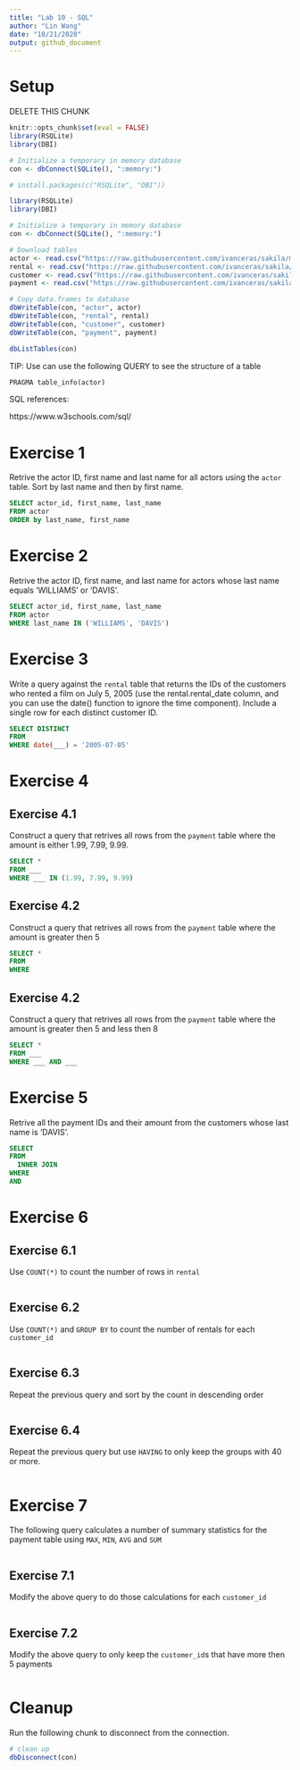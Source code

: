 ```yaml
---
title: "Lab 10 - SQL"
author: "Lin Wang"
date: "10/21/2020"
output: github_document
---
```


# Setup

DELETE THIS CHUNK

```r
knitr::opts_chunk$set(eval = FALSE)
library(RSQLite)
library(DBI)

# Initialize a temporary in memory database
con <- dbConnect(SQLite(), ":memory:")
```



```r
# install.packages(c("RSQLite", "DBI"))

library(RSQLite)
library(DBI)

# Initialize a temporary in memory database
con <- dbConnect(SQLite(), ":memory:")

# Download tables
actor <- read.csv("https://raw.githubusercontent.com/ivanceras/sakila/master/csv-sakila-db/actor.csv")
rental <- read.csv("https://raw.githubusercontent.com/ivanceras/sakila/master/csv-sakila-db/rental.csv")
customer <- read.csv("https://raw.githubusercontent.com/ivanceras/sakila/master/csv-sakila-db/customer.csv")
payment <- read.csv("https://raw.githubusercontent.com/ivanceras/sakila/master/csv-sakila-db/payment_p2007_01.csv")

# Copy data.frames to database
dbWriteTable(con, "actor", actor)
dbWriteTable(con, "rental", rental)
dbWriteTable(con, "customer", customer)
dbWriteTable(con, "payment", payment)
```

```r
dbListTables(con)
```

TIP: Use can use the following QUERY to see the structure of a table

```sql
PRAGMA table_info(actor)
```

SQL references:

https://www.w3schools.com/sql/

# Exercise 1

Retrive the actor ID, first name and last name for all actors using the `actor` table. Sort by last name and then by first name.

```sql
SELECT actor_id, first_name, last_name
FROM actor
ORDER by last_name, first_name
```

# Exercise 2

Retrive the actor ID, first name, and last name for actors whose last name equals 'WILLIAMS' or 'DAVIS'.

```sql
SELECT actor_id, first_name, last_name
FROM actor
WHERE last_name IN ('WILLIAMS', 'DAVIS')
```

# Exercise 3

Write a query against the `rental` table that returns the IDs of the customers who rented a film on July 5, 2005 (use the rental.rental_date column, and you can use the date() function to ignore the time component). Include a single row for each distinct customer ID. 

```sql
SELECT DISTINCT 
FROM 
WHERE date(___) = '2005-07-05'
```
# Exercise 4

## Exercise 4.1

Construct a query that retrives all rows from the `payment` table where the amount is either 1.99, 7.99, 9.99.

```sql
SELECT *
FROM ___
WHERE ___ IN (1.99, 7.99, 9.99)
```

## Exercise 4.2

Construct a query that retrives all rows from the `payment` table where the amount is greater then 5

```sql
SELECT *
FROM 
WHERE 
```

## Exercise 4.2

Construct a query that retrives all rows from the `payment` table where the amount is greater then 5 and less then 8

```sql
SELECT *
FROM ___
WHERE ___ AND ___
```
# Exercise 5

Retrive all the payment IDs and their amount from the customers whose last name is 'DAVIS'.

```sql
SELECT 
FROM 
  INNER JOIN 
WHERE 
AND 
```

# Exercise 6

## Exercise 6.1

Use `COUNT(*)` to count the number of rows in `rental`

```sql

```

## Exercise 6.2

Use `COUNT(*)` and `GROUP BY` to count the number of rentals for each `customer_id`

```sql

```
## Exercise 6.3

Repeat the previous query and sort by the count in descending order

```sql

```

## Exercise 6.4

Repeat the previous query but use `HAVING` to only keep the groups with 40 or more.

```sql

```

# Exercise 7

The following query calculates a number of summary statistics for the payment table using `MAX`, `MIN`, `AVG` and `SUM`

```sql

```

## Exercise 7.1

Modify the above query to do those calculations for each `customer_id`

```sql

```
## Exercise 7.2

Modify the above query to only keep the `customer_id`s that have more then 5 payments

```sql

```
# Cleanup

Run the following chunk to disconnect from the connection.

```r
# clean up
dbDisconnect(con)
```
